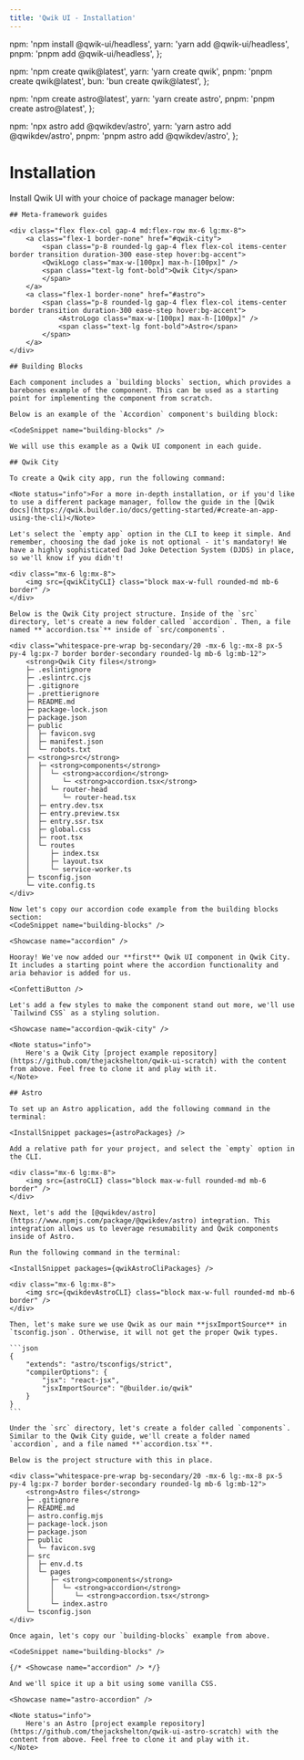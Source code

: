 ```yaml
---
title: 'Qwik UI - Installation'
---
```



  npm: 'npm install @qwik-ui/headless',
  yarn: 'yarn add @qwik-ui/headless',
  pnpm: 'pnpm add @qwik-ui/headless',
};

  npm: 'npm create qwik@latest',
  yarn: 'yarn create qwik',
  pnpm: 'pnpm create qwik@latest',
  bun: 'bun create qwik@latest',
};

  npm: 'npm create astro@latest',
  yarn: 'yarn create astro',
  pnpm: 'pnpm create astro@latest',
};

  npm: 'npx astro add @qwikdev/astro',
  yarn: 'yarn astro add @qwikdev/astro',
  pnpm: 'pnpm astro add @qwikdev/astro',
};

# Installation

Install Qwik UI with your choice of package manager below:

<InstallSnippet packages={packages} />

    ## Meta-framework guides

    <div class="flex flex-col gap-4 md:flex-row mx-6 lg:mx-8">
        <a class="flex-1 border-none" href="#qwik-city">
            <span class="p-8 rounded-lg gap-4 flex flex-col items-center border transition duration-300 ease-step hover:bg-accent">
            <QwikLogo class="max-w-[100px] max-h-[100px]" />
            <span class="text-lg font-bold">Qwik City</span>
            </span>
        </a>
        <a class="flex-1 border-none" href="#astro">
            <span class="p-8 rounded-lg gap-4 flex flex-col items-center border transition duration-300 ease-step hover:bg-accent">
                <AstroLogo class="max-w-[100px] max-h-[100px]" />
                <span class="text-lg font-bold">Astro</span>
            </span>
        </a>
    </div>

    ## Building Blocks

    Each component includes a `building blocks` section, which provides a barebones example of the component. This can be used as a starting point for implementing the component from scratch.

    Below is an example of the `Accordion` component's building block:

    <CodeSnippet name="building-blocks" />

    We will use this example as a Qwik UI component in each guide.

    ## Qwik City

    To create a Qwik city app, run the following command:

<InstallSnippet packages={qwikCityPackages} />

    <Note status="info">For a more in-depth installation, or if you'd like to use a different package manager, follow the guide in the [Qwik docs](https://qwik.builder.io/docs/getting-started/#create-an-app-using-the-cli)</Note>

    Let's select the `empty app` option in the CLI to keep it simple. And remember, choosing the dad joke is not optional - it's mandatory! We have a highly sophisticated Dad Joke Detection System (DJDS) in place, so we'll know if you didn't!

    <div class="mx-6 lg:mx-8">
        <img src={qwikCityCLI} class="block max-w-full rounded-md mb-6 border" />
    </div>

    Below is the Qwik City project structure. Inside of the `src` directory, let's create a new folder called `accordion`. Then, a file named **`accordion.tsx`** inside of `src/components`.

    <div class="whitespace-pre-wrap bg-secondary/20 -mx-6 lg:-mx-8 px-5 py-4 lg:px-7 border border-secondary rounded-lg mb-6 lg:mb-12">
        <strong>Qwik City files</strong>
        ├─ .eslintignore
        ├─ .eslintrc.cjs
        ├─ .gitignore
        ├─ .prettierignore
        ├─ README.md
        ├─ package-lock.json
        ├─ package.json
        ├─ public
        │  ├─ favicon.svg
        │  ├─ manifest.json
        │  └─ robots.txt
        ├─ <strong>src</strong>
        │  ├─ <strong>components</strong>
        │  │  └─ <strong>accordion</strong>
        │  │     └─ <strong>accordion.tsx</strong>
        │  │  └─ router-head
        │  │     └─ router-head.tsx
        │  ├─ entry.dev.tsx
        │  ├─ entry.preview.tsx
        │  ├─ entry.ssr.tsx
        │  ├─ global.css
        │  ├─ root.tsx
        │  └─ routes
        │     ├─ index.tsx
        │     ├─ layout.tsx
        │     └─ service-worker.ts
        ├─ tsconfig.json
        └─ vite.config.ts
    </div>

    Now let's copy our accordion code example from the building blocks section:
    <CodeSnippet name="building-blocks" />

    <Showcase name="accordion" />

    Hooray! We've now added our **first** Qwik UI component in Qwik City. It includes a starting point where the accordion functionality and aria behavior is added for us.

    <ConfettiButton />

    Let's add a few styles to make the component stand out more, we'll use `Tailwind CSS` as a styling solution.

    <Showcase name="accordion-qwik-city" />

    <Note status="info">
        Here's a Qwik City [project example repository](https://github.com/thejackshelton/qwik-ui-scratch) with the content from above. Feel free to clone it and play with it.
    </Note>

    ## Astro

    To set up an Astro application, add the following command in the terminal:

    <InstallSnippet packages={astroPackages} />

    Add a relative path for your project, and select the `empty` option in the CLI.

    <div class="mx-6 lg:mx-8">
        <img src={astroCLI} class="block max-w-full rounded-md mb-6 border" />
    </div>

    Next, let's add the [@qwikdev/astro](https://www.npmjs.com/package/@qwikdev/astro) integration. This integration allows us to leverage resumability and Qwik components inside of Astro.

    Run the following command in the terminal:

    <InstallSnippet packages={qwikAstroCliPackages} />

    <div class="mx-6 lg:mx-8">
        <img src={qwikdevAstroCLI} class="block max-w-full rounded-md mb-6 border" />
    </div>

    Then, let's make sure we use Qwik as our main **jsxImportSource** in `tsconfig.json`. Otherwise, it will not get the proper Qwik types.

    ```json
    {
        "extends": "astro/tsconfigs/strict",
        "compilerOptions": {
            "jsx": "react-jsx",
            "jsxImportSource": "@builder.io/qwik"
        }
    }
    ```

    Under the `src` directory, let's create a folder called `components`. Similar to the Qwik City guide, we'll create a folder named `accordion`, and a file named **`accordion.tsx`**.

    Below is the project structure with this in place.

    <div class="whitespace-pre-wrap bg-secondary/20 -mx-6 lg:-mx-8 px-5 py-4 lg:px-7 border border-secondary rounded-lg mb-6 lg:mb-12">
        <strong>Astro files</strong>
        ├─ .gitignore
        ├─ README.md
        ├─ astro.config.mjs
        ├─ package-lock.json
        ├─ package.json
        ├─ public
        │  └─ favicon.svg
        ├─ src
        │  ├─ env.d.ts
        │  └─ pages
        │     ├─ <strong>components</strong>
        │     │  └─ <strong>accordion</strong>
        │     │     └─ <strong>accordion.tsx</strong>
        │     └─ index.astro
        └─ tsconfig.json
    </div>

    Once again, let's copy our `building-blocks` example from above.

    <CodeSnippet name="building-blocks" />

    {/* <Showcase name="accordion" /> */}

    And we'll spice it up a bit using some vanilla CSS.

    <Showcase name="astro-accordion" />

    <Note status="info">
        Here's an Astro [project example repository](https://github.com/thejackshelton/qwik-ui-astro-scratch) with the content from above. Feel free to clone it and play with it.
    </Note>
